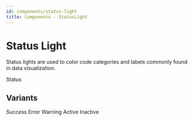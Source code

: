 ```yaml
---
id: components/status-light
title: Components - StatusLight
---
```


# Status Light

Status lights are used to color code categories and labels commonly found in data visualization.

<Example>
  <StatusLight>Status</StatusLight>
</Example>

## Variants

<Example direction="column">
  <StatusLight variant="success">Success</StatusLight>
  <StatusLight variant="error">Error</StatusLight>
  <StatusLight variant="warning">Warning</StatusLight>
  <StatusLight variant="active">Active</StatusLight>
  <StatusLight variant="inactive">Inactive</StatusLight>
</Example>
